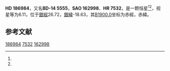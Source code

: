 {{Starbox begin
| name = HD 186984
}}
{{Starbox observe
| epoch = [[J2000.0|J2000.0]]
| constell = {{星座名待查}}<ref name=SIMBAD>{{cite web
 | url=http://simbad.u-strasbg.fr/simbad/sim-id?Ident=HR+7532
 | title =Pulsating variable Star
 | publisher=Centre de Données astronomiques de Strasbourg
 | work=SIMBAD
 | accessdate=2012-07-13}}</ref><ref name=DATA>{{cite web
 | url=http://vizier.u-strasbg.fr/viz-bin/VizieR-5?-out.add=.&-source=5050&-corr=PK=HR&-out.max=9999&HR=7532
 | title=VizieR Detailed Page
 | accessdate=2012-07-13
 | archive-date=2016-03-05
 | archive-url=https://web.archive.org/web/20160305023416/http://vizier.u-strasbg.fr/viz-bin/VizieR-5?-out.add=.&-source=5050&-corr=PK=HR&-out.max=9999&HR=7532
 | dead-url=no
 }}</ref>
| 星官 = 
| ra = {{RA|19|48|3}}<ref name=SIMBAD /><ref name=DATA />
| dec = {{DEC|-13|42|12}}<ref name=SIMBAD /><ref name=DATA />
| appmag_v = 6.11<ref name=SIMBAD /><ref name=DATA />
}}
{{Starbox character
| class = A6m<ref name=SIMBAD /><ref name=DATA />
| b-v = 0.2<ref name=SIMBAD /><ref name=DATA />
| u-b = 0.13<ref name=SIMBAD /><ref name=DATA />
| r-i = 0.08<ref name=SIMBAD /><ref name=DATA />
| variable = 
}}
{{Starbox astrometry
| radial_v = 0.13
| prop_mo_ra = -8
| parallax = 
| p_error = 
}}
{{Starbox catalog
| names =BD-14 5555，[[SAO星表|SAO]] 162998，[[HD星表|HD]] 186984，[[HR星表|HR]] 7532}}
{{Starbox reference |Simbad=HR+7532}}
{{Starbox end}}

'''HD 186984'''，又名'''BD-14 5555'''，'''SAO 162998'''、'''HR 7532'''，是一颗恒星<ref name=SIMBAD /><ref name=DATA />，视星等为6.11，位于[[銀道座標系|銀經]]26.72，[[銀道座標系|銀緯]]-18.63，其[[B1900.0|B1900.0]]坐标为赤經{{RA|19|42|25.9}}，赤緯{{DEC|-13|-18.63|59}}。

== 参考文献 ==
{{reflist}}

{{star-stub}}

[[Category:HD和HDE天體|186984]]
[[Category:HR天體|7532]]
[[Category:SAO天體|162998]]